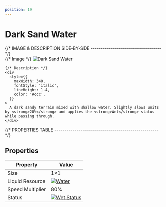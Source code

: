 ```yaml
---
position: 19
---
```


# Dark Sand Water

<div
  style={{
    maxWidth: 720,
    margin: '0 auto',
    padding: '24px 16px',
  }}
>
  {/* IMAGE & DESCRIPTION SIDE‑BY‑SIDE ----------------------------------- */}
  <div
    style={{
      display: 'flex',
      gap: 24,
      flexWrap: 'wrap',
      alignItems: 'flex-start',
      justifyContent: 'center',
    }}
  >
    {/* Image */}
    <img
      src="https://image.mindustry-tool.com//docs/mindustry/blocks/floors/darksand-water.p.png"
      alt="Dark Sand Water"
      style={{
        width: 256,
        border: '2px solid #444',
        borderRadius: 8,
        imageRendering: 'pixelated',
      }}
    />

    {/* Description */}
    <div
      style={{
        maxWidth: 340,
        fontStyle: 'italic',
        lineHeight: 1.4,
        color: '#ccc',
      }}
    >
      A dark sandy terrain mixed with shallow water. Slightly slows units by <strong>20%</strong> and applies the <strong>Wet</strong> status while passing through.
    </div>
  </div>

  {/* PROPERTIES TABLE ---------------------------------------------------- */}
  <h2 id="properties" style={{ margin: '32px 0 12px' }}>Properties</h2>

  <table
    style={{
      width: '100%',
      borderCollapse: 'collapse',
      background: '#111',
      border: '1px solid #333',
      borderRadius: 8,
      overflow: 'hidden',
    }}
  >
    <thead>
      <tr style={{ background: '#1d1d1d' }}>
        <th style={{ padding: 10, borderBottom: '1px solid #333', textAlign: 'left', width: '45%' }}>
          Property
        </th>
        <th style={{ padding: 10, borderBottom: '1px solid #333', textAlign: 'left' }}>
          Value
        </th>
      </tr>
    </thead>
    <tbody>
      <tr>
        <td style={{ padding: 10, borderBottom: '1px solid #333', fontWeight: 500 }}>Size</td>
        <td style={{ padding: 10, borderBottom: '1px solid #333' }}>1×1</td>
      </tr>
      <tr style={{ background: '#181818' }}>
        <td style={{ padding: 10, borderBottom: '1px solid #333', fontWeight: 500 }}>Liquid Resource</td>
        <td style={{ padding: 10, borderBottom: '1px solid #333', textAlign: 'center' }}>
          <a
            href="https://image.mindustry-tool.com//docs/mindustry/items/liquid-water.p.png"
            target="_blank"
            rel="noopener noreferrer"
          >
            <img
              src="https://image.mindustry-tool.com//docs/mindustry/items/liquid-water.p.png"
              alt="Water"
              style={{ height: 28, imageRendering: 'pixelated' }}
            />
          </a>
        </td>
      </tr>
      <tr>
        <td style={{ padding: 10, borderBottom: '1px solid #333', fontWeight: 500 }}>Speed Multiplier</td>
        <td style={{ padding: 10, borderBottom: '1px solid #333' }}>80%</td>
      </tr>
      <tr style={{ background: '#181818' }}>
        <td style={{ padding: 10, fontWeight: 500 }}>Status</td>
        <td style={{ padding: 10, textAlign: 'center' }}>
          <a
            href="https://image.mindustry-tool.com//docs/mindustry/status/status-wet-ui.p.png"
            target="_blank"
            rel="noopener noreferrer"
          >
            <img
              src="https://image.mindustry-tool.com//docs/mindustry/status/status-wet-ui.p.png"
              alt="Wet Status"
              style={{ height: 24, imageRendering: 'pixelated' }}
            />
          </a>
        </td>
      </tr>
    </tbody>
  </table>
</div>